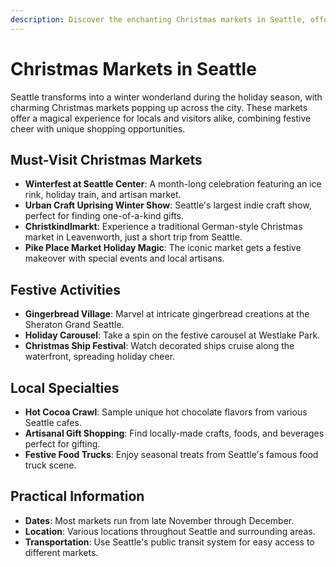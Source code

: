 ```yaml
---
description: Discover the enchanting Christmas markets in Seattle, offering festive cheer, unique gifts, and holiday traditions in the heart of the Pacific Northwest.
---
```


# Christmas Markets in Seattle

Seattle transforms into a winter wonderland during the holiday season, with charming Christmas markets popping up across the city. These markets offer a magical experience for locals and visitors alike, combining festive cheer with unique shopping opportunities.

## Must-Visit Christmas Markets

- **Winterfest at Seattle Center**: A month-long celebration featuring an ice rink, holiday train, and artisan market.
- **Urban Craft Uprising Winter Show**: Seattle's largest indie craft show, perfect for finding one-of-a-kind gifts.
- **Christkindlmarkt**: Experience a traditional German-style Christmas market in Leavenworth, just a short trip from Seattle.
- **Pike Place Market Holiday Magic**: The iconic market gets a festive makeover with special events and local artisans.

## Festive Activities

- **Gingerbread Village**: Marvel at intricate gingerbread creations at the Sheraton Grand Seattle.
- **Holiday Carousel**: Take a spin on the festive carousel at Westlake Park.
- **Christmas Ship Festival**: Watch decorated ships cruise along the waterfront, spreading holiday cheer.

<PromotionSection />

## Local Specialties

- **Hot Cocoa Crawl**: Sample unique hot chocolate flavors from various Seattle cafes.
- **Artisanal Gift Shopping**: Find locally-made crafts, foods, and beverages perfect for gifting.
- **Festive Food Trucks**: Enjoy seasonal treats from Seattle's famous food truck scene.

## Practical Information

- **Dates**: Most markets run from late November through December.
- **Location**: Various locations throughout Seattle and surrounding areas.
- **Transportation**: Use Seattle's public transit system for easy access to different markets.